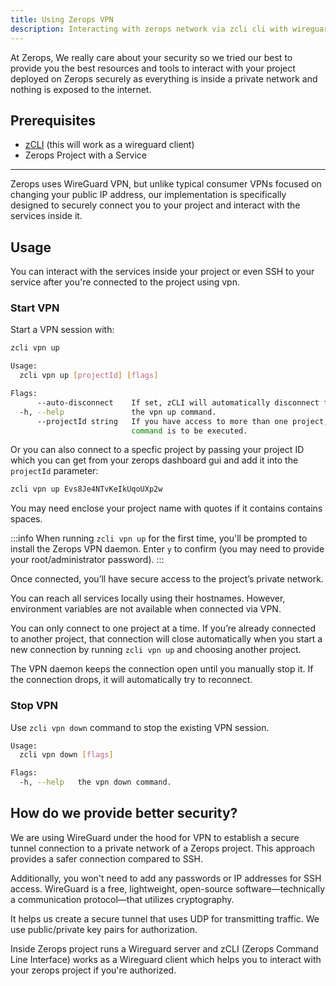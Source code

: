 ```yaml
---
title: Using Zerops VPN
description: Interacting with zerops network via zcli cli with wireguard vpn.
---
```


At Zerops, We really care about your security so we tried our best to provide you
the best resources and tools to interact with your project deployed on Zerops securely
as everything is inside a private network and nothing is exposed to the internet.

## Prerequisites

- [zCLI](/references/cli) (this will work as a wireguard client)
- Zerops Project with a Service

--------

Zerops uses WireGuard VPN, but unlike typical consumer VPNs focused on changing
your public IP address, our implementation is specifically designed to securely connect you
to your project and interact with the services inside it.

## Usage

You can interact with the services inside your project or even SSH to your service after you're
connected to the project using vpn.

### Start VPN

Start a VPN session with:

```sh
zcli vpn up
```

```sh title="bash"
Usage:
  zcli vpn up [projectId] [flags]

Flags:
      --auto-disconnect    If set, zCLI will automatically disconnect from the VPN if it is already connected.
  -h, --help               the vpn up command.
      --projectId string   If you have access to more than one project, you must specify the project ID for which the
                           command is to be executed.
```

Or you can also connect to a specfic project by passing your project ID which you can get from your zerops
dashboard gui and add it into the `projectId` parameter:

```sh
zcli vpn up Evs8Je4NTvKeIkUqoUXp2w
```

You may need enclose your project name with quotes if it contains contains spaces.

:::info
When running `zcli vpn up` for the first time, you'll be prompted to install the Zerops VPN daemon. 
Enter `y` to confirm (you may need to provide your root/administrator password).
:::

Once connected, you’ll have secure access to the project’s private network.

You can reach all services locally using their hostnames. However, environment variables are not available
when connected via VPN.

You can only connect to one project at a time. If you’re already connected to another project, that connection
will close automatically when you start a new connection by running `zcli vpn up` and choosing another project.

The VPN daemon keeps the connection open until you manually stop it. If the connection drops, it will automatically
try to reconnect.

### Stop VPN

Use `zcli vpn down` command to stop the existing VPN session.

```sh title="bash"
Usage:
  zcli vpn down [flags]

Flags:
  -h, --help   the vpn down command.
```

## How do we provide better security?

We are using WireGuard under the hood for VPN to establish a secure tunnel
connection to a private network of a Zerops project. This approach provides a safer connection
compared to SSH.

Additionally, you won't need to add any passwords or IP addresses for SSH access.
WireGuard is a free, lightweight, open-source software—technically a communication protocol—that 
utilizes cryptography.

It helps us create a secure tunnel that uses UDP for transmitting traffic. We use public/private key pairs
for authorization.

Inside Zerops project runs a Wireguard server and zCLI (Zerops Command Line Interface) works as
a Wireguard client which helps you to interact with your zerops project if you're authorized.
